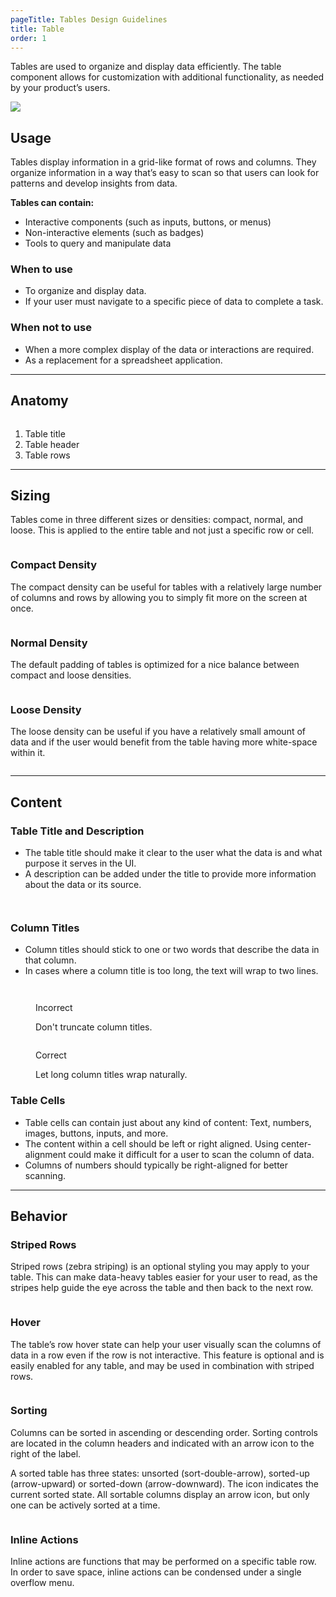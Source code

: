 ```yaml
---
pageTitle: Tables Design Guidelines
title: Table
order: 1
---
```



<PageContent componentName="table" type="design">

<LeadParagraph>
  Tables are used to organize and display data efficiently. The table component
  allows for customization with additional functionality, as needed by your
  product’s users.
</LeadParagraph>

![ ](../../images/tables/tables-intro-image.png)

## Usage

Tables display information in a grid-like format of rows and columns. They organize information in a way that’s easy to scan so that users can look for patterns and develop insights from data.

**Tables can contain:**

- Interactive components (such as inputs, buttons, or menus)
- Non-interactive elements (such as badges)
- Tools to query and manipulate data

### When to use

- To organize and display data.
- If your user must navigate to a specific piece of data to complete a task.

### When not to use

- When a more complex display of the data or interactions are required.
- As a replacement for a spreadsheet application.

---

## Anatomy

<figure>
  <img src="../../images/tables/table-anatomy.png" alt="" />
</figure>

1. Table title
1. Table header
1. Table rows

---

## Sizing

Tables come in three different sizes or densities: compact, normal, and loose. This is applied to the entire table and not just a specific row or cell.

<figure>
  <img src="../../images/tables/table-densities.png" alt="" />
</figure>

### Compact Density

The compact density can be useful for tables with a relatively large number of columns and rows by allowing you to simply fit more on the screen at once.

<figure>
  <img src="../../images/tables/compact-density.png" alt="" />
</figure>

### Normal Density

The default padding of tables is optimized for a nice balance between compact and loose densities.

<figure>
  <img src="../../images/tables/normal-density.png" alt="" />
</figure>

### Loose Density

The loose density can be useful if you have a relatively small amount of data and if the user would benefit from the table having more white-space within it.

<figure>
  <img src="../../images/tables/loose-density.png" alt="" />
</figure>

---

## Content

### Table Title and Description

- The table title should make it clear to the user what the data is and what purpose it serves in the UI.
- A description can be added under the title to provide more information about the data or its source.

<div class="two-col">
  <div class="row">
    <div class="col col-1">
      <figure>
        <img src="../../images/tables/table-title.png" alt="" />
      </figure>
    </div>
    <div class="col col-2">
      <figure>
        <img src="../../images/tables/table-description.png" alt="" />
      </figure>
    </div>
  </div>
</div>

### Column Titles

- Column titles should stick to one or two words that describe the data in that column.
- In cases where a column title is too long, the text will wrap to two lines.

<figure>
  <img src="../../images/tables/column-titles.png" alt="" />
</figure>
<div class="two-col">
  <div class="row">
    <div class="col col-1">
      <figure>
        <img src="../../images/tables/column-header-truncate.png" alt="" />
        <figcaption>
          <p class="title title-incorrect">Incorrect</p>
          <p>Don't truncate column titles.</p>
        </figcaption>
      </figure>
    </div>
    <div class="col col-2">
      <figure>
        <img src="../../images/tables/column-header-wrap.png" alt="" />
        <figcaption>
          <p class="title title-correct">Correct</p>
          <p>Let long column titles wrap naturally.</p>
        </figcaption>
      </figure>
    </div>
  </div>
</div>

### Table Cells

- Table cells can contain just about any kind of content: Text, numbers, images, buttons, inputs, and more.
- The content within a cell should be left or right aligned. Using center-alignment could make it difficult for a user to scan the column of data.
- Columns of numbers should typically be right-aligned for better scanning.

---

## Behavior

### Striped Rows

Striped rows (zebra striping) is an optional styling you may apply to your table. This can make data-heavy tables easier for your user to read, as the stripes help guide the eye across the table and then back to the next row.

<figure>
  <img src="../../images/tables/striped-rows.png" alt="" />
</figure>

### Hover

The table’s row hover state can help your user visually scan the columns of data in a row even if the row is not interactive. This feature is optional and is easily enabled for any table, and may be used in combination with striped rows.

<figure>
  <img src="../../images/tables/row-hover.png" alt="" />
</figure>

### Sorting

Columns can be sorted in ascending or descending order. Sorting controls are located in the column headers and indicated with an arrow icon to the right of the label.

A sorted table has three states: unsorted (sort-double-arrow), sorted-up (arrow-upward) or sorted-down (arrow-downward). The icon indicates the current sorted state. All sortable columns display an arrow icon, but only one can be actively sorted at a time.

<figure>
  <img src="../../images/tables/table-sorting.png" alt="" />
</figure>

### Inline Actions

Inline actions are functions that may be performed on a specific table row. In order to save space, inline actions can be condensed under a single overflow menu.

<div class="two-col">
  <div class="row">
    <div class="col col-1">
      <figure>
        <img src="../../images/tables/inline-actions.png" alt="" />
      </figure>
    </div>
    <div class="col col-2">
      <figure>
        <img src="../../images/tables/inline-actions-overflow.png" alt="" />
      </figure>
    </div>
  </div>
</div>

</PageContent>
